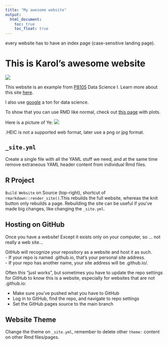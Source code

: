 ```yaml
---
title: "My awesome website"
output: 
  html_document:
    toc: true
    toc_float: true
---
```

every website has to have an index page (case-sensitive landing page).


# This is Karol's awesome website

![](https://media.giphy.com/media/drXGoW1iudhKw/giphy.gif)

This website is an example from [P8105](https://p8105.com/index.html) Data Science I. Learn more about this site [here](about.html).

I also use [google](https://www.google.com/) a ton for data science.

To show that you can use RMD like normal, check out [this page](plots.html) with plots.    


Here is a picture of Ye:
![](images/IMG_6323.HEIC)
      
.HEIC is not a supported web format, later use a png or jpg format.


## `_site.yml`

Create a single file with all the YAML stuff we need, and at the same time remove extraneous YAML header content from individual Rmd files.


## R Project
`Build Website` on Source (top-right), shortcut of `rmarkdown::render_site()`.This rebuilds the full website, whereas the knit button only rebuilds a page. Rebuilding the site can be useful if you’ve made big changes, like changing the `_site.yml`.

## Hosting on GitHub

Once you have a website! Except it exists only on your computer, so … not really a web site…

GitHub will recognize your repository as a website and host it as such.    
- If your repo is named <YOUR_GH_NAME>.github.io, that’s your personal site address.     
- If your repo has another name, your site address will be <YOUR_GH_NAME>.github.io/<YOUR_PROJECT_NAME>.       

Often this “just works”, but sometimes you have to update the repo settings for GitHub to know this is a website, especially for websites that are not <YOUR_GH_NAME>.github.io:

- Make sure you’ve pushed what you have to GitHub
- Log in to GitHub, find the repo, and navigate to repo settings
- Set the GitHub pages source to the main branch


## Website Theme

Change the theme on `_site.yml`, remember to delete other `theme:` content on other Rmd files/pages.






